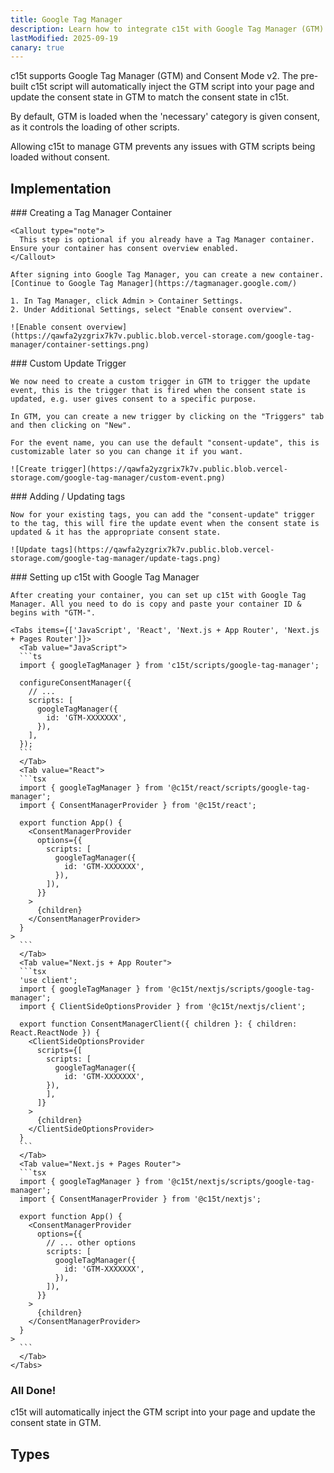 ```yaml
---
title: Google Tag Manager
description: Learn how to integrate c15t with Google Tag Manager (GTM).
lastModified: 2025-09-19
canary: true
---
```


c15t supports Google Tag Manager (GTM) and Consent Mode v2. The pre-built c15t script will automatically inject the GTM script into your page and update the consent state in GTM to match the consent state in c15t.

By default, GTM is loaded when the 'necessary' category is given consent, as it controls the loading of other scripts.

Allowing c15t to manage GTM prevents any issues with GTM scripts being loaded without consent.

## Implementation
<Steps>
  <Step>
    ### Creating a Tag Manager Container

    <Callout type="note">
      This step is optional if you already have a Tag Manager container. Ensure your container has consent overview enabled.
    </Callout>

    After signing into Google Tag Manager, you can create a new container.
    [Continue to Google Tag Manager](https://tagmanager.google.com/)

    1. In Tag Manager, click Admin > Container Settings.
    2. Under Additional Settings, select "Enable consent overview".

    ![Enable consent overview](https://qawfa2yzgrix7k7v.public.blob.vercel-storage.com/google-tag-manager/container-settings.png)
  </Step>


  <Step>
    ### Custom Update Trigger

    We now need to create a custom trigger in GTM to trigger the update event, this is the trigger that is fired when the consent state is updated, e.g. user gives consent to a specific purpose.

    In GTM, you can create a new trigger by clicking on the "Triggers" tab and then clicking on "New".

    For the event name, you can use the default "consent-update", this is customizable later so you can change it if you want.

    ![Create trigger](https://qawfa2yzgrix7k7v.public.blob.vercel-storage.com/google-tag-manager/custom-event.png)
  </Step>

  <Step>
    ### Adding / Updating tags

    Now for your existing tags, you can add the "consent-update" trigger to the tag, this will fire the update event when the consent state is updated & it has the appropriate consent state.

    ![Update tags](https://qawfa2yzgrix7k7v.public.blob.vercel-storage.com/google-tag-manager/update-tags.png)
  </Step>

  <Step>
    ### Setting up c15t with Google Tag Manager

    After creating your container, you can set up c15t with Google Tag Manager. All you need to do is copy and paste your container ID & begins with "GTM-".

    <Tabs items={['JavaScript', 'React', 'Next.js + App Router', 'Next.js + Pages Router']}>
      <Tab value="JavaScript">
      ```ts
      import { googleTagManager } from 'c15t/scripts/google-tag-manager';

      configureConsentManager({
        // ... 
        scripts: [
          googleTagManager({
            id: 'GTM-XXXXXXX',
          }),
        ],
      });
      ```
      </Tab>
      <Tab value="React">
      ```tsx
      import { googleTagManager } from '@c15t/react/scripts/google-tag-manager';
      import { ConsentManagerProvider } from '@c15t/react';

      export function App() { 
        <ConsentManagerProvider
          options={{
            scripts: [
              googleTagManager({
                id: 'GTM-XXXXXXX',
              }),
            ]),
          }}
        >
          {children}
        </ConsentManagerProvider>
      }
    >
      ```
      </Tab>
      <Tab value="Next.js + App Router">
      ```tsx
      'use client';
      import { googleTagManager } from '@c15t/nextjs/scripts/google-tag-manager';
      import { ClientSideOptionsProvider } from '@c15t/nextjs/client';

      export function ConsentManagerClient({ children }: { children: React.ReactNode }) { 
        <ClientSideOptionsProvider
          scripts={[
            scripts: [
              googleTagManager({
                id: 'GTM-XXXXXXX',
            }),
            ],
          ]}
        >
          {children}
        </ClientSideOptionsProvider>
      }
      ```
      </Tab>
      <Tab value="Next.js + Pages Router">
      ```tsx
      import { googleTagManager } from '@c15t/nextjs/scripts/google-tag-manager';
      import { ConsentManagerProvider } from '@c15t/nextjs';

      export function App() { 
        <ConsentManagerProvider
          options={{
            // ... other options
            scripts: [
              googleTagManager({
                id: 'GTM-XXXXXXX',
              }),
            ]),
          }}
        >
          {children}
        </ConsentManagerProvider>
      }
    >
      ```
      </Tab>
    </Tabs>
  </Step>
</Steps>

### All Done!

c15t will automatically inject the GTM script into your page and update the consent state in GTM.

## Types

<AutoTypeTable path="./packages/core/src/scripts/google-tag-manager.ts" name="GoogleTagManagerOptions" />
